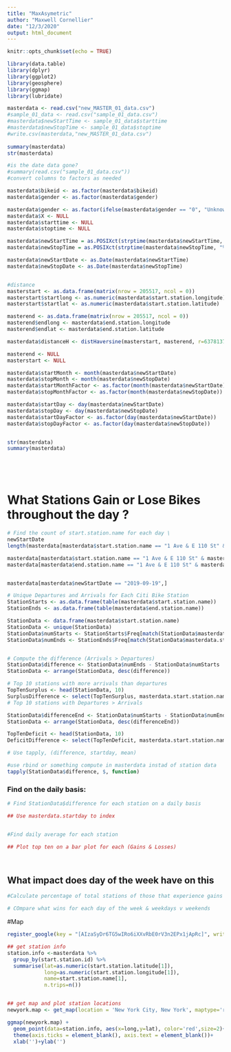 ```yaml
---
title: "MaxAsymetric"
author: "Maxwell Cornellier"
date: "12/3/2020"
output: html_document
---
```


```r
knitr::opts_chunk$set(echo = TRUE)
```


```r
library(data.table)
library(dplyr)
library(ggplot2)
library(geosphere)
library(ggmap)
library(lubridate)
```


```r
masterdata <- read.csv("new_MASTER_01_data.csv")
#sample_01_data <- read.csv("sample_01_data.csv")
#masterdata$newStartTime <- sample_01_data$starttime
#masterdata$newStopTime <- sample_01_data$stoptime
#write.csv(masterdata,"new_MASTER_01_data.csv")
  
summary(masterdata)
str(masterdata)

#is the date data gone?
#summary(read.csv("sample_01_data.csv"))
#convert columns to factors as needed

masterdata$bikeid <- as.factor(masterdata$bikeid)
masterdata$gender <- as.factor(masterdata$gender)

masterdata$gender <- as.factor(ifelse(masterdata$gender == "0", "Unknown", ifelse(masterdata$gender == "1", "Male", "Female")))
masterdata$X <- NULL
masterdata$starttime <- NULL
masterdata$stoptime <- NULL

masterdata$newStartTime = as.POSIXct(strptime(masterdata$newStartTime, "%Y-%m-%d %H:%M:%S"))
masterdata$newStopTime = as.POSIXct(strptime(masterdata$newStopTime, "%Y-%m-%d %H:%M:%S"))

masterdata$newStartDate <- as.Date(masterdata$newStartTime)
masterdata$newStopDate <- as.Date(masterdata$newStopTime)


#distance
masterstart <- as.data.frame(matrix(nrow = 205517, ncol = 0))
masterstart$startlong <- as.numeric(masterdata$start.station.longitude)
masterstart$startlat <- as.numeric(masterdata$start.station.latitude)

masterend <- as.data.frame(matrix(nrow = 205517, ncol = 0))
masterend$endlong <- masterdata$end.station.longitude
masterend$endlat <- masterdata$end.station.latitude

masterdata$distanceH <- distHaversine(masterstart, masterend, r=6378137)

masterend <- NULL
masterstart <- NULL

masterdata$startMonth <- month(masterdata$newStartDate)
masterdata$stopMonth <- month(masterdata$newStopDate)
masterdata$startMonthFactor <- as.factor(month(masterdata$newStartDate))
masterdata$stopMonthFactor <- as.factor(month(masterdata$newStopDate))

masterdata$startDay <- day(masterdata$newStartDate)
masterdata$stopDay <- day(masterdata$newStopDate)
masterdata$startDayFactor <- as.factor(day(masterdata$newStartDate))
masterdata$stopDayFactor <- as.factor(day(masterdata$newStopDate))


str(masterdata)
summary(masterdata)






```


# What Stations Gain or Lose Bikes throughout the day ? 

```r
# Find the count of start.station.name for each day \
newStartDate
length(masterdata[masterdata$start.station.name == "1 Ave & E 110 St" & masterdata$newStartDate == "2019-09-19",]$tripduration)

masterdata[masterdata$start.station.name == "1 Ave & E 110 St" & masterdata$newStartDate == "2019-09-19",]
masterdata[masterdata$end.station.name == "1 Ave & E 110 St" & masterdata$newStopDate == "2019-09-19",]


masterdata[masterdata$newStartDate == "2019-09-19",]

# Unique Departures and Arrivals for Each Citi Bike Station
StationStarts <- as.data.frame(table(masterdata$start.station.name))
StationEnds <- as.data.frame(table(masterdata$end.station.name))

StationData <- data.frame(masterdata$start.station.name)
StationData <- unique(StationData)
StationData$numStarts <- StationStarts$Freq[match(StationData$masterdata.start.station.name, StationStarts$Var1)]
StationData$numEnds <- StationEnds$Freq[match(StationData$masterdata.start.station.name, StationEnds$Var1)]


# Compute the difference (Arrivals > Departures)
StationData$difference <- StationData$numEnds - StationData$numStarts
StationData <- arrange(StationData, desc(difference))

# Top 10 stations with more arrivals than departures 
TopTenSurplus <- head(StationData, 10)
SurplusDifference <- select(TopTenSurplus, masterdata.start.station.name, difference)
# Top 10 stations with Departures > Arrivals 

StationData$differenceEnd <- StationData$numStarts - StationData$numEnds
StationData <- arrange(StationData, desc(differenceEnd))

TopTenDeficit <- head(StationData, 10)
DeficitDifference <- select(TopTenDeficit, masterdata.start.station.name, differenceEnd)

# Use tapply, (difference, startday, mean)

#use rbind or something compute in masterdata instad of station data 
tapply(StationData$difference, $, function)

```


### Find on the daily basis: 

```r

# Find StationData$difference for each station on a daily basis 

## Use masterdata.startday to index 


#Find daily average for each station 

## Plot top ten on a bar plot for each (Gains & Losses)




```

## What impact does day of the week have on this 

```r

#Calculate percentage of total stations of those that experience gains or losses each day on average , find dominant 

# COmpare what wins for each day of the week & weekdays v weekends 


```


#Map 
```r

register_google(key = "[AIzaSyDr6TG5wIRo6iXXvRbE0rV3n2EPx1jApRc]", write = TRUE )

## get station info
station.info <-masterdata %>%
  group_by(start.station.id) %>%
  summarise(lat=as.numeric(start.station.latitude[1]),
            long=as.numeric(start.station.longitude[1]),
            name=start.station.name[1],
            n.trips=n())


## get map and plot station locations 
newyork.map <- get_map(location = 'New York City, New York', maptype='roadmap', color='bw',source='google',zoom=13)

ggmap(newyork.map) + 
  geom_point(data=station.info, aes(x=long,y=lat), color='red',size=2)+
  theme(axis.ticks = element_blank(), axis.text = element_blank())+
  xlab('')+ylab('')
```



